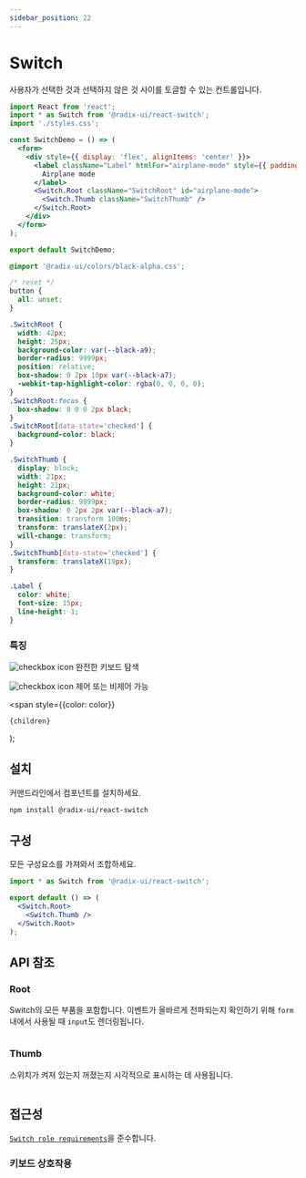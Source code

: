 ```yaml
---
sidebar_position: 22
---
```




# Switch
사용자가 선택한 것과 선택하지 않은 것 사이를 토글할 수 있는 컨트롤입니다.

<Tabs>
<TabItem value="js" label="index.js">

```jsx
import React from 'react';
import * as Switch from '@radix-ui/react-switch';
import './styles.css';

const SwitchDemo = () => (
  <form>
    <div style={{ display: 'flex', alignItems: 'center' }}>
      <label className="Label" htmlFor="airplane-mode" style={{ paddingRight: 15 }}>
        Airplane mode
      </label>
      <Switch.Root className="SwitchRoot" id="airplane-mode">
        <Switch.Thumb className="SwitchThumb" />
      </Switch.Root>
    </div>
  </form>
);

export default SwitchDemo;
```
</TabItem>
<TabItem value="css" label="styles.css">

```css
@import '@radix-ui/colors/black-alpha.css';

/* reset */
button {
  all: unset;
}

.SwitchRoot {
  width: 42px;
  height: 25px;
  background-color: var(--black-a9);
  border-radius: 9999px;
  position: relative;
  box-shadow: 0 2px 10px var(--black-a7);
  -webkit-tap-highlight-color: rgba(0, 0, 0, 0);
}
.SwitchRoot:focus {
  box-shadow: 0 0 0 2px black;
}
.SwitchRoot[data-state='checked'] {
  background-color: black;
}

.SwitchThumb {
  display: block;
  width: 21px;
  height: 21px;
  background-color: white;
  border-radius: 9999px;
  box-shadow: 0 2px 2px var(--black-a7);
  transition: transform 100ms;
  transform: translateX(2px);
  will-change: transform;
}
.SwitchThumb[data-state='checked'] {
  transform: translateX(19px);
}

.Label {
  color: white;
  font-size: 15px;
  line-height: 1;
}
```
</TabItem>
</Tabs>


### 특징

![checkbox icon](../../static/img/checkboxicon.png) 완전한 키보드 탐색

![checkbox icon](../../static/img/checkboxicon.png) 제어 또는 비제어 가능


  <span
    style={{color: color}}
  >
    {children}
  </span>
);

## <Highlight color='#1C5AEC'>설치</Highlight>
커맨드라인에서 컴포넌트를 설치하세요.
```bash
npm install @radix-ui/react-switch
```

## <Highlight color='#1C5AEC'>구성</Highlight>
모든 구성요소를 가져와서 조합하세요.
```jsx
import * as Switch from '@radix-ui/react-switch';

export default () => (
  <Switch.Root>
    <Switch.Thumb />
  </Switch.Root>
);
```


## <Highlight color='#1C5AEC'>API 참조</Highlight>
### <Highlight color='#1C5AEC'>Root</Highlight>
Switch의 모든 부품을 포함합니다. 이벤트가 올바르게 전파되는지 확인하기 위해 `form` 내에서 사용될 때 `input`도 렌더링됩니다.
```jsx
```

### <Highlight color='#1C5AEC'>Thumb</Highlight>
스위치가 켜져 있는지 꺼졌는지 시각적으로 표시하는 데 사용됩니다.
```jsx
```

## <Highlight color='#1C5AEC'>접근성</Highlight>
[`Switch role requirements`](https://www.w3.org/WAI/ARIA/apg/patterns/switch/)을 준수합니다.

### <Highlight color='#1C5AEC'>키보드 상호작용</Highlight>
```jsx
```